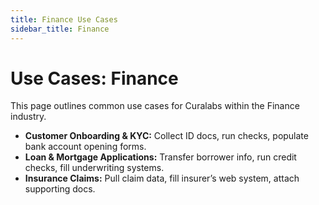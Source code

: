 ```yaml
---
title: Finance Use Cases
sidebar_title: Finance
---
```


# Use Cases: Finance

This page outlines common use cases for Curalabs within the Finance industry.

*   **Customer Onboarding & KYC:** Collect ID docs, run checks, populate bank account opening forms.
*   **Loan & Mortgage Applications:** Transfer borrower info, run credit checks, fill underwriting systems.
*   **Insurance Claims:** Pull claim data, fill insurer’s web system, attach supporting docs.
